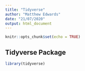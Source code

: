 ```yaml
---
title: "Tidyverse"
author: "Matthew Edwards"
date: "21/07/2020"
output: html_document
---
```


```r
knitr::opts_chunk$set(echo = TRUE)
```

## Tidyverse Package

```r
library(tidyverse)
```
